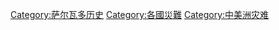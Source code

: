 [[Category:萨尔瓦多历史|Category:萨尔瓦多历史]]
[[Category:各國災難|Category:各國災難]]
[[Category:中美洲灾难|Category:中美洲灾难]]